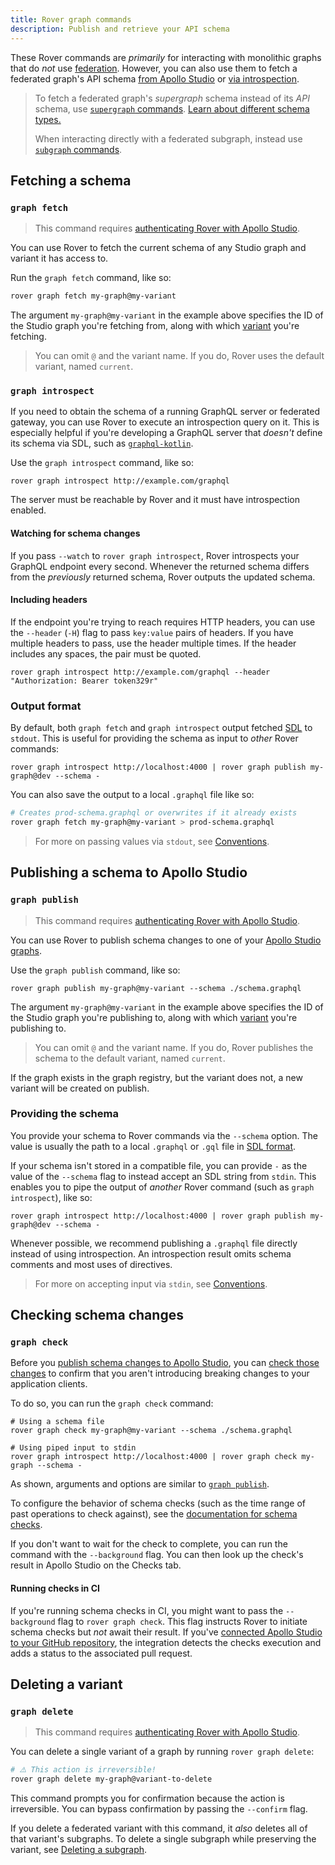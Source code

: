 ```yaml
---
title: Rover graph commands
description: Publish and retrieve your API schema
---
```


These Rover commands are _primarily_ for interacting with monolithic graphs that do _not_ use [federation](/federation/). However, you can also use them to fetch a federated graph's API schema [from Apollo Studio](#graph-fetch) or [via introspection](#graph-introspect).

> To fetch a federated graph's _supergraph_ schema instead of its _API_ schema, use [`supergraph` commands](./supergraphs/). [Learn about different schema types.](/federation/federated-types/overview/)
>
> When interacting directly with a federated subgraph, instead use [`subgraph` commands](./subgraphs/).

## Fetching a schema

### `graph fetch`

> This command requires [authenticating Rover with Apollo Studio](../configuring/#authenticating-with-apollo-studio).

You can use Rover to fetch the current schema of any Studio graph and variant it has access to.

Run the `graph fetch` command, like so:

```bash
rover graph fetch my-graph@my-variant
```

The argument `my-graph@my-variant` in the example above specifies the ID of the Studio graph you're fetching from, along with which [variant](/studio/org/graphs/#variants) you're fetching.

> You can omit `@` and the variant name. If you do, Rover uses the default variant, named `current`.

### `graph introspect`

If you need to obtain the schema of a running GraphQL server or federated gateway, you can use Rover to execute an introspection query on it. This is especially helpful if you're developing a GraphQL server that _doesn't_ define its schema via SDL, such as [`graphql-kotlin`](https://github.com/ExpediaGroup/graphql-kotlin).

Use the `graph introspect` command, like so:

```shell
rover graph introspect http://example.com/graphql
```

The server must be reachable by Rover and it must have introspection enabled.

#### Watching for schema changes

If you pass `--watch` to `rover graph introspect`, Rover introspects your GraphQL endpoint every second. Whenever the returned schema differs from the _previously_ returned schema, Rover outputs the updated schema.  

#### Including headers

If the endpoint you're trying to reach requires HTTP headers, you can use the `--header` (`-H`) flag to pass `key:value` pairs of headers. If you have multiple headers to pass, use the header multiple times. If the header includes any spaces, the pair must be quoted.

```shell
rover graph introspect http://example.com/graphql --header "Authorization: Bearer token329r"
```

### Output format

By default, both `graph fetch` and `graph introspect` output fetched [SDL](/resources/graphql-glossary/#schema-definition-language-sdl) to `stdout`. This is useful for providing the schema as input to _other_ Rover commands:

```shell
rover graph introspect http://localhost:4000 | rover graph publish my-graph@dev --schema -
```

You can also save the output to a local `.graphql` file like so:

```bash
# Creates prod-schema.graphql or overwrites if it already exists
rover graph fetch my-graph@my-variant > prod-schema.graphql
```

> For more on passing values via `stdout`, see [Conventions](../conventions#using-stdout).

## Publishing a schema to Apollo Studio

### `graph publish`

> This command requires [authenticating Rover with Apollo Studio](../configuring/#authenticating-with-apollo-studio).

You can use Rover to publish schema changes to one of your [Apollo Studio graphs](/studio/org/graphs/).

Use the `graph publish` command, like so:

```shell
rover graph publish my-graph@my-variant --schema ./schema.graphql
```

The argument `my-graph@my-variant` in the example above specifies the ID of the Studio graph you're publishing to, along with which [variant](/studio/org/graphs/#variants) you're publishing to.

> You can omit `@` and the variant name. If you do, Rover publishes the schema to the default variant, named `current`.

If the graph exists in the graph registry, but the variant does not, a new variant will be created on publish.

### Providing the schema

You provide your schema to Rover commands via the `--schema` option. The value is usually the path to a local `.graphql` or `.gql` file in [SDL format](/resources/graphql-glossary/#schema-definition-language-sdl).

If your schema isn't stored in a compatible file, you can provide `-` as the value of the `--schema` flag to instead accept an SDL string from `stdin`. This enables you to pipe the output of _another_ Rover command (such as `graph introspect`), like so:

```shell
rover graph introspect http://localhost:4000 | rover graph publish my-graph@dev --schema -
```

Whenever possible, we recommend publishing a `.graphql` file directly instead of using introspection. An introspection result omits schema comments and most uses of directives.

> For more on accepting input via `stdin`, see [Conventions](../conventions#using-stdin).

## Checking schema changes

### `graph check`

Before you [publish schema changes to Apollo Studio](#publishing-a-schema-to-apollo-studio), you can [check those changes](/graphos/delivery/schema-checks/) to confirm that you aren't introducing breaking changes to your application clients.

To do so, you can run the `graph check` command:

```shell
# Using a schema file
rover graph check my-graph@my-variant --schema ./schema.graphql

# Using piped input to stdin
rover graph introspect http://localhost:4000 | rover graph check my-graph --schema -
```

As shown, arguments and options are similar to [`graph publish`](#graph-publish).

To configure the behavior of schema checks (such as the time range of past operations to check against), see the [documentation for schema checks](/studio/check-configurations/#using-apollo-studio-recommended).

If you don't want to wait for the check to complete, you can run the command with the `--background` flag. You can then look up the check's result in Apollo Studio on the Checks tab.

#### Running checks in CI

If you're running schema checks in CI, you might want to pass the `--background` flag to `rover graph check`. This flag instructs Rover to initiate schema checks but _not_ await their result. If you've [connected Apollo Studio to your GitHub repository](/graphos/delivery/github-integration/), the integration detects the checks execution and adds a status to the associated pull request.

## Deleting a variant

### `graph delete`

> This command requires [authenticating Rover with Apollo Studio](../configuring/#authenticating-with-apollo-studio).

You can delete a single variant of a graph by running `rover graph delete`:

```bash
# ⚠️ This action is irreversible!
rover graph delete my-graph@variant-to-delete
```

This command prompts you for confirmation because the action is irreversible. You can bypass confirmation by passing the `--confirm` flag.

If you delete a federated variant with this command, it _also_ deletes all of that variant's subgraphs. To delete a single subgraph while preserving the variant, see [Deleting a subgraph](./subgraphs/#deleting-a-subgraph).
